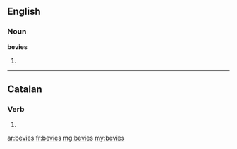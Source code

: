 ==English==

===Noun===
'''bevies'''

# {{plural of|[[bevy]]}}

----

==Catalan==

===Verb===
{{infl form|ca|verb}}

# {{ca-verb form of|p=2|n=sg|t=impf|m=ind|beure}}

[[ar:bevies]]
[[fr:bevies]]
[[mg:bevies]]
[[my:bevies]]